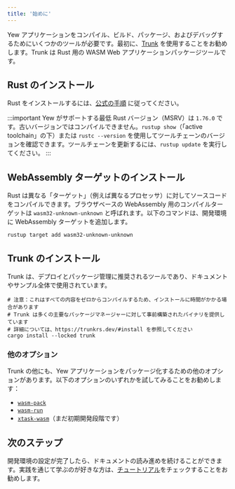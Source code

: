 ```yaml
---
title: '始めに'
---
```


Yew アプリケーションをコンパイル、ビルド、パッケージ、およびデバッグするためにいくつかのツールが必要です。最初に、[Trunk](https://trunkrs.dev/) を使用することをお勧めします。Trunk は Rust 用の WASM Web アプリケーションパッケージツールです。

## Rust のインストール

Rust をインストールするには、[公式の手順](https://www.rust-lang.org/tools/install) に従ってください。

:::important
Yew がサポートする最低 Rust バージョン（MSRV）は `1.76.0` です。古いバージョンではコンパイルできません。`rustup show`（「active toolchain」の下）または `rustc --version` を使用してツールチェーンのバージョンを確認できます。ツールチェーンを更新するには、`rustup update` を実行してください。
:::

## WebAssembly ターゲットのインストール

Rust は異なる「ターゲット」（例えば異なるプロセッサ）に対してソースコードをコンパイルできます。ブラウザベースの WebAssembly 用のコンパイルターゲットは `wasm32-unknown-unknown` と呼ばれます。以下のコマンドは、開発環境に WebAssembly ターゲットを追加します。

```shell
rustup target add wasm32-unknown-unknown
```

## Trunk のインストール

Trunk は、デプロイとパッケージ管理に推奨されるツールであり、ドキュメントやサンプル全体で使用されています。

```shell
# 注意：これはすべての内容をゼロからコンパイルするため、インストールに時間がかかる場合があります
# Trunk は多くの主要なパッケージマネージャーに対して事前構築されたバイナリを提供しています
# 詳細については、https://trunkrs.dev/#install を参照してください
cargo install --locked trunk
```

### 他のオプション

Trunk の他にも、Yew アプリケーションをパッケージ化するための他のオプションがあります。以下のオプションのいずれかを試してみることをお勧めします：

-   [`wasm-pack`](https://rustwasm.github.io/wasm-pack/)
-   [`wasm-run`](https://github.com/IMI-eRnD-Be/wasm-run)
-   [`xtask-wasm`](https://github.com/rustminded/xtask-wasm/)（まだ初期開発段階です）

## 次のステップ

開発環境の設定が完了したら、ドキュメントの読み進めを続けることができます。実践を通じて学ぶのが好きな方は、[チュートリアル](../tutorial)をチェックすることをお勧めします。

